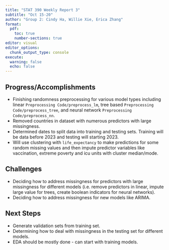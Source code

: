 ```yaml
---
title: "STAT 390 Weekly Report 3"
subtitle: "Oct 15-20"
author: "Group 2: Cindy Ha, Willie Xie, Erica Zhang"
format:
  pdf:
    toc: true
    number-sections: true
editor: visual
editor_options: 
  chunk_output_type: console
execute: 
  warning: false
  echo: false
---
```


## Progress/Accomplishments

-   Finishing randomness preprocessing for various model types including linear `Preprocessing Code/preprocess_lm`, tree based `Preprocessing Code/preprocess_tree`, and neural network `Preprocessing Code/preprocess_nn`.
-   Removed countries in dataset with numerous predictors with large missingness.
-   Determined dates to split data into training and testing sets. Training will be data before 2023 and testing will starting 2023.
-   Will use clustering with `life_expectancy` to make predictions for some random missing values and then impute predictor variables like vaccination, extreme poverty and icu units with cluster median/mode. 

## Challenges

-   Deciding how to address missingness for predictors with large missingness for different models (i.e. remove predictors in linear, impute large value for trees, create boolean indicators for neural networks).
-   Deciding how to address missingness for new models like ARIMA.

## Next Steps

-   Generate validation sets from training set.
-   Determining how to deal with missingness in the testing set for different models.
-   EDA should be mostly done - can start with training models.
 




